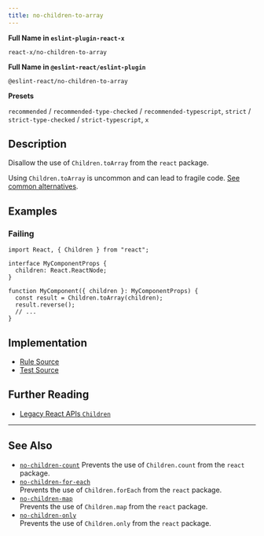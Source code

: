 ```yaml
---
title: no-children-to-array
---
```


**Full Name in `eslint-plugin-react-x`**

```plain copy
react-x/no-children-to-array
```

**Full Name in `@eslint-react/eslint-plugin`**

```plain copy
@eslint-react/no-children-to-array
```

**Presets**

`recommended` / `recommended-type-checked` / `recommended-typescript`, `strict` / `strict-type-checked` / `strict-typescript`, `x`
## Description

Disallow the use of `Children.toArray` from the `react` package.

Using `Children.toArray` is uncommon and can lead to fragile code. [See common alternatives](https://react.dev/reference/react/Children#alternatives).

## Examples

### Failing

```tsx
import React, { Children } from "react";

interface MyComponentProps {
  children: React.ReactNode;
}

function MyComponent({ children }: MyComponentProps) {
  const result = Children.toArray(children);
  result.reverse();
  // ...
}
```

## Implementation

- [Rule Source](https://github.com/Rel1cx/eslint-react/tree/main/packages/plugins/eslint-plugin-react-x/src/rules/no-children-to-array.ts)
- [Test Source](https://github.com/Rel1cx/eslint-react/tree/main/packages/plugins/eslint-plugin-react-x/src/rules/no-children-to-array.spec.ts)

## Further Reading

- [Legacy React APIs `Children`](https://react.dev/reference/react/Children)

---

## See Also

- [`no-children-count`](./no-children-count)
  Prevents the use of `Children.count` from the `react` package.
- [`no-children-for-each`](./no-children-for-each)\
  Prevents the use of `Children.forEach` from the `react` package.
- [`no-children-map`](./no-children-map)\
  Prevents the use of `Children.map` from the `react` package.
- [`no-children-only`](./no-children-only)\
  Prevents the use of `Children.only` from the `react` package.
